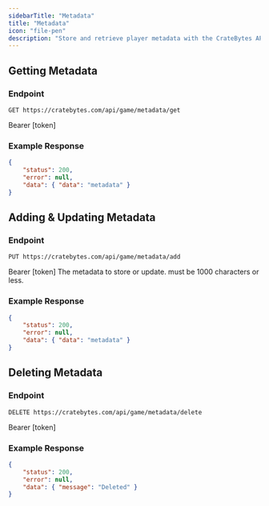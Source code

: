 ```yaml
---
sidebarTitle: "Metadata"
title: "Metadata"
icon: "file-pen"
description: "Store and retrieve player metadata with the CrateBytes API."
---
```


## Getting Metadata

### Endpoint

```http
GET https://cratebytes.com/api/game/metadata/get
```

<ParamField header="authorization (header)" type="string" required>
    Bearer [token]
</ParamField>

### Example Response

```json
{
    "status": 200,
    "error": null,
    "data": { "data": "metadata" }
}
```

## Adding & Updating Metadata

### Endpoint

```http
PUT https://cratebytes.com/api/game/metadata/add
```

<ParamField header="authorization (header)" type="string" required>
    Bearer [token]
</ParamField>

<ParamField body="data (body)" type="string" required>
    The metadata to store or update. must be 1000 characters or less.
</ParamField>

### Example Response

```json
{
    "status": 200,
    "error": null,
    "data": { "data": "metadata" }
}
```

## Deleting Metadata

### Endpoint

```http
DELETE https://cratebytes.com/api/game/metadata/delete
```

<ParamField header="authorization (header)" type="string" required>
    Bearer [token]
</ParamField>

### Example Response

```json
{
    "status": 200,
    "error": null,
    "data": { "message": "Deleted" }
}
```
